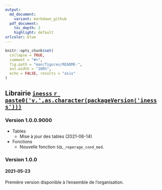 ```yaml
---
output:
  md_document:
    variant: markdown_github
  pdf_document:
    toc_depth: 2
    highlight: default
urlcolor: blue
---
```

  
```r
knitr::opts_chunk$set(
  collapse = TRUE,
  comment = "#>",
  fig.path = "man/figures/README-",
  out.width = "100%",
  echo = FALSE, results = "asis"
)
```

## Librairie [`inesss` `r paste0('v.',as.character(packageVersion('inesss')))`](https://github.com/INESSS-QC/inesss1){target="_blank"}

### Version 1.0.0.9000
* Tables
  + Mise à jour des tables (2021-06-14)
* Fonctions
  + Nouvelle fonction `SQL_reperage_cond_med`.

### Version 1.0.0
#### 2021-05-23
Première version disponible à l'ensemble de l'organisation.
